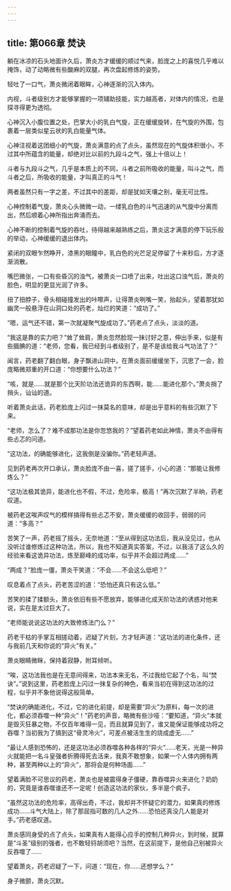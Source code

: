 ```yaml
---
---
---
```

title: 第066章 焚诀
---



躺在冰凉的石头地面许久后，萧炎方才缓缓的顺过气来，脸庞之上的喜悦几乎难以掩饰，动了动略微有些酸麻的双腿，再次盘起修炼的姿势。

轻吐了一口气，萧炎微闭着眼眸，心神逐渐的沉入体内。

内视，斗者级别方才能够掌握的一项辅助技能，实力越高者，对体内的情况，也是探寻得更为透彻。

心神沉入小腹位置之处，巴掌大小的乳白气旋，正在缓缓旋转，在气旋的外围，包裹着一层类似星云状的乳白能量气体。

心神注视着这团细小的气旋，萧炎满意的点了点头，虽然现在的气旋体积很小，不过其中所蕴含的能量，却绝对比以前的九段斗之气，强上十倍以上！

斗者与九段斗之气，几乎是本质上的不同，斗者之前所吸收的能量，叫斗之气，而斗者之后，所吸收的能量，才叫真正的斗气！

两者虽然只有一字之差，不过其中的差距，却是犹如天壤之别，毫无可比性。

心神控制着气旋，萧炎心头微微一动，一缕乳白色的斗气迅速的从气旋中分离而出，然后顺着心神所指出奔涌而去。

心神不断的控制着气旋的吞吐，待得越来越熟练之后，萧炎这才满意的停下玩乐般的举动，心神缓缓的退出体内。

紧闭的双眼乍然睁开，漆黑的眼瞳中，乳白色的光芒足足停留了十来秒后，方才逐渐消散。

嘴巴微张，一口有些昏沉的浊气，被萧炎一口喷了出来，吐出这口浊气后，萧炎的脸色，明显的更显光润了许多。

扭了扭脖子，骨头相碰撞发出的咔嚓声，让得萧炎咧嘴一笑，抬起头，望着那犹如幽灵一般悬浮在山洞口处的药老，灿烂的笑道：“成功了。”

“嗯，运气还不错，第一次就凝聚气旋成功了。”药老点了点头，淡淡的道。

“我这是靠的实力吧？”耸了耸肩，萧炎忽然脸现一抹讨好之意，伸出手来，似是有些腼腆的道：“老师，您看，我已经到斗者级别了，是不是该给我斗气功法了？”

闻言，药老翻了翻白眼，身子飘进山洞中，在萧炎面前缓缓坐下，沉思了一会，脸庞略微郑重的开口道：“你想要什么功法？”

“咳，就是……就是那个比天阶功法还诡异的东西啊，能……能进化那个。”萧炎捎了捎头，讪讪的道。

听着萧炎此话，药老脸庞上闪过一抹莫名的意味，却是出乎意料的有些沉默了下来。

“老师，怎么了？难不成那功法是你忽悠我的？”望着药老如此神情，萧炎不由得有些忐忑的问道。

“这功法，的确能够进化，这我倒是没骗你。”药老轻声道。

见到药老再次开口承认，萧炎脸庞不由一喜，搓了搓手，小心的道：“那能让我修炼么？”

“这功法极其诡异，能进化也不假，不过，危险率，极高！”再次沉默了半晌，药老叹道。

被药老这唉声叹气的模样搞得有些忐忑不安，萧炎缓缓的收回手，弱弱的问道：“多高？”

苦笑了一声，药老摇了摇头，无奈地道：“至从得到这功法后，我从没见过，也从没听过谁修炼过这种功法，所以，我也不知道真实答案，不过，以我活了这么久的经验来看这诡异功法，炼至巅峰的成功率，似乎并不会超过两成……”

“两成？”脸庞一僵，萧炎干笑道：“不会……不会这么低吧？”

叹息着点了点头，药老苦涩的道：“恐怕还真只有这么低。”

苦笑的揉了揉额头，萧炎依旧有些不愿放弃，能够进化成天阶功法的诱惑对他来说，实在是太过巨大了。

“老师能说说这功法的大致修炼法门么？”

药老干枯的手掌互相搓动着，迟疑了片刻，方才轻声道：“这功法的进化条件，还与我前几天和你说的“异火”有关。”

萧炎眼睛微眯，保持着寂静，附耳倾听。

“唉，这功法我也是在无意间得来，功法本来无名，不过我给它起了个名，叫“焚诀”。”说到这里，药老脸庞上闪过一抹复杂的神色，看来当初在得到这功法的过程，似乎并不象他说得这般简单。

“焚诀的确能进化，不过，它的进化前提，却是需要“异火”为原料，每一次的进化，都必须吞噬一种“异火”！”药老的声音，略微有些沙哑：“要知道，“异火”本就是毁灭狂暴之物，不仅百年难得一见，而且就算见到了，谁又能保证能够成功将之吞噬？当初我为了搞到这“骨灵冷火”，可差点被活生生的烧成虚无……”

“最让人感到恐怖的，还是这功法必须吞噬各种各样的“异火”……老天，光是一种异火就能把一名斗皇强者折腾得死去活来，我真不敢想象，如果一个人体内拥有两种，甚至两种以上的“异火”，那将会是何种场面……”

望着满脸不可思议的药老，萧炎也是被震得身子僵硬，靠吞噬异火来进化？奶奶的，究竟是谁吞噬谁还不一定呢！创造这功法的家伙，多半是个疯子。

“虽然这功法的危险率，高得出奇，不过，我却并不怀疑它的潜力，如果真的修炼成功……斗气大陆上，除了那屈指可数的几人之外……恐怕还真没几人能是对手。”药老感叹道。

萧炎感同身受的点了点头，如果真有人能得心应手的控制几种异火，到时候，就算是“斗圣”级别的强者，也不敢轻锊胡须吧？当然，在这前提下，是他自己别被异火反吞噬了……

望着萧炎，药老迟疑了一下，问道：“现在，你……还想学么？”

身子微颤，萧炎沉默。